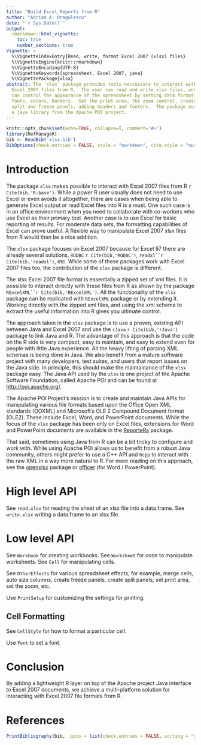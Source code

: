 ```yaml
---
title: "Build Excel Reports from R"
author: "Adrian A. Dragulescu"
date: "`r Sys.Date()`"
output: 
  rmarkdown::html_vignette:
    toc: true
    number_sections: true
Vignette: >
  %\VignetteIndexEntry{Read, write, format Excel 2007 (xlsx) files} 
  %\VignetteEngine{knitr::rmarkdown}
  %\VignetteEncoding{UTF-8}
  %\VignetteKeywords{spreadsheet, Excel 2007, java}
  %\VignettePackage{xlsx}
abstract: The `xlsx` package provides tools neccessary to interact with 
  Excel 2007 files from R.  The user can read and write xlsx files, and
  can control the appearance of the spreadsheet by setting data formats,
  fonts, colors, borders.  Set the print area, the zoom control, create 
  split and freeze panels, adding headers and footers.  The package uses
  a java library from the Apache POI project. 
---
```


```r
knitr::opts_chunk$set(echo=TRUE, collapse=T, comment='#>')
library(RefManageR)
bib <- ReadBib('xlsx.bib')
BibOptions(check.entries = FALSE, style = "markdown", cite.style = "numeric",bib.style = "numeric")
```

# Introduction

The package `xlsx` makes possible to interact with Excel 2007 files from R `r
Cite(bib,'R-base')`.  While a power R user usually does not need to use Excel or
even avoids it altogether, there are cases when being able to generate Excel
output or read Excel files into R is a must. One such case is in an office
environment when you need to collaborate with co-workers who use Excel as their
primary tool.  Another case is to use Excel for basic reporting of results.  For
moderate data sets, the formatting capabilities of Excel can prove useful.  A
flexible way to manipulate Excel 2007 xlsx files from R would then be a nice
addition.

The `xlsx` package focuses on Excel 2007 because for Excel 97 there are already
several solutions, `RODBC` `r Cite(bib,'RODBC')`, `readxl``r
Cite(bib,'readxl')`, etc.  While some of these packages work with Excel 2007
files too, the contribution of the `xlsx` package is different.

The xlsx Excel 2007 file format is essentially a zipped set of xml
files.  It is possible to interact directly with these files from R
as shown by the package `RExcelXML``r Cite(bib,'RExcelXML')`.  All the
functionality of the `xlsx` package can be replicated with
`RExcelXML` package or by extending it.  Working directly with
the zipped xml files, and using the xml schema to extract the useful
information into R gives you ultimate control. 

The approach taken in the `xlsx` package is to use a proven,
existing API between Java and Excel 2007 and use the `rJava`
`r Cite(bib,'rJava')` package to link Java and R.  The advantage of this
approach is that the code on the R side is very compact, easy to
maintain, and easy to extend even for people with little Java
experience.  All the heavy lifting of parsing XML schemas is being
done in Java.  We also benefit from a mature software project with
many developers, test suites, and users that report issues on the Java
side.  In principle, this should make the maintainance of the
`xlsx` package easy.  The Java API used by the `xlsx` is one
project of the Apache Software Foundation, called Apache POI and can
be found at [http://poi.apache.org/](http://poi.apache.org/).

The Apache POI Project's mission is to create and maintain Java APIs
for manipulating various file formats based upon the Office Open XML
standards (OOXML) and Microsoft's OLE 2 Compound Document format
(OLE2).  These include Excel, Word, and PowerPoint documents.  While
the focus of the `xlsx` package has been only on Excel files, extensions for
Word and PowerPoint documents are available in the
[ReporteRs](https://cran.r-project.org/web/packages/ReporteRs/ReporteRs.pdf)
package.

That said, sometimes using Java from R can be a bit tricky to configure and work
with.  While using Apache POI allows us to benefit from a robust Java community,
others might prefer to use a C++ API and `Rcpp` to interact with the raw XML in
a way more natural to R.  For more reading on this approach, see the
[openxlsx](https://cran.r-project.org/web/packages/openxlsx/openxlsx.pdf)
package or [officer](https://cran.r-project.org/web/packages/officer/index.html)
(for Word / PowerPoint).

# High level API

See `read.xlsx` for reading the sheet of an xlsx file into a
data.frame.  See `write.xlsx` writing a data.frame to an xlsx
file.

# Low level API

See `Workbook` for creating workbooks.  See `Worksheet` for
code to manipulate worksheets.  See `Cell` for manipulating
cells.  

See `OtherEffects` for various spreadsheet effects, for example,
merge cells, auto size columns, create freeze panels, create split
panels, set print area, set the zoom, etc. 

Use `PrintSetup` for customizing the settings for printing. 

## Cell Formatting

See `CellStyle` for how to format a particular cell. 

Use `Font` to set a font. 

# Conclusion

By adding a lightweight R layer on top of the Apache project Java
interface to Excel 2007 documents, we achieve a multi-platform
solution for interacting with Excel 2007 file formats from R.  

# References

```r
PrintBibliography(bib, .opts = list(check.entries = FALSE, sorting = "ynt"))
```
